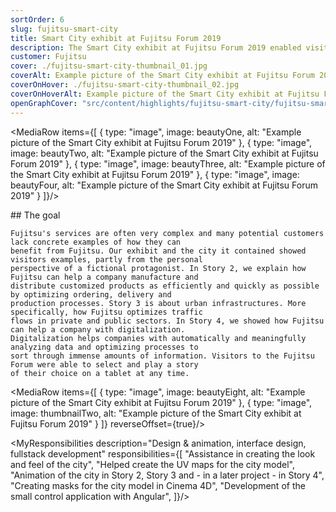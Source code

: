 ```yaml
---
sortOrder: 6
slug: fujitsu-smart-city
title: Smart City exhibit at Fujitsu Forum 2019
description: The Smart City exhibit at Fujitsu Forum 2019 enabled visitors to understand Fujitsu's solutions, products and technologies through animated stories. Projections on a 150 cm high model city created a unique look that caught the attention of all visitors and ensured a steady incoming flow of new visitors.
customer: Fujitsu
cover: ./fujitsu-smart-city-thumbnail_01.jpg
coverAlt: Example picture of the Smart City exhibit at Fujitsu Forum 2019
coverOnHover: ./fujitsu-smart-city-thumbnail_02.jpg
coverOnHoverAlt: Example picture of the Smart City exhibit at Fujitsu Forum 2019
openGraphCover: "src/content/highlights/fujitsu-smart-city/fujitsu-smart-city-thumbnail_01.jpg"
---
```




<MediaRow items={[
    {
        type: "image",
        image: beautyOne,
        alt: "Example picture of the Smart City exhibit at Fujitsu Forum 2019"
    },
    {
        type: "image",
        image: beautyTwo,
        alt: "Example picture of the Smart City exhibit at Fujitsu Forum 2019"
    },
    {
        type: "image",
        image: beautyThree,
        alt: "Example picture of the Smart City exhibit at Fujitsu Forum 2019"
    },
    {
        type: "image",
        image: beautyFour,
        alt: "Example picture of the Smart City exhibit at Fujitsu Forum 2019"
    }
]}/>

<Prose variant="highlight" additionalClasses="max-w-prose mx-auto">
    ## The goal

    Fujitsu's services are often very complex and many potential customers lack concrete examples of how they can
    benefit from Fujitsu. Our exhibit and the city it contained showed visitors examples, partly from the personal
    perspective of a fictional protagonist. In Story 2, we explain how Fujitsu can help a company manufacture and
    distribute customized products as efficiently and quickly as possible by optimizing ordering, delivery and
    production processes. Story 3 is about urban infrastructures. More specifically, how Fujitsu optimizes traffic
    flows in private and public sectors. In Story 4, we showed how Fujitsu can help a company with digitalization.
    Digitalization helps companies with automatically and meaningfully analyzing data and optimizing processes to
    sort through immense amounts of information. Visitors to the Fujitsu Forum were able to select and play a story
    of their choice on a tablet at any time.
</Prose>

<MediaRow items={[
    {
        type: "image",
        image: beautyEight,
        alt: "Example picture of the Smart City exhibit at Fujitsu Forum 2019"
    },
    {
        type: "image",
        image: thumbnailTwo,
        alt: "Example picture of the Smart City exhibit at Fujitsu Forum 2019"
    }
]} reverseOffset={true}/>

<VideoPlayer client:visible
             src="https://res.cloudinary.com/dobsizufr/video/upload/v1674764844/mvlanga.com/fujitsu-smart-city_story_02.mp4"
             poster={storyTwoPoster}
             muted={false}
             alt="Picture of our 3D city model exhibit we made for fujitsu, currently running animation Story 2 - Fujitsu’s Just-In-Time Challenge"
             description="Story 2 - Fujitsu’s Just-In-Time Challenge"/>

<VideoPlayer client:visible
             src="https://res.cloudinary.com/dobsizufr/video/upload/v1674764757/mvlanga.com/fujitsu-smart-city_story_03.mp4"
             poster={storyThreePoster}
             muted={false}
             alt="Picture of our 3D city model exhibit we made for fujitsu, currently running animation Story 3 - Fujitsu Future Mobility Accelerator"
             description="Story 3 - Fujitsu Future Mobility Accelerator"/>

<MyResponsibilities description="Design & animation, interface design, fullstack development"
                    responsibilities={[
                        "Assistance in creating the look and feel of the city",
                        "Helped create the UV maps for the city model",
                        "Animation of the city in Story 2, Story 3 and - in a later project - in Story 4",
                        "Creating masks for the city model in Cinema 4D",
                        "Development of the small control application with Angular",
                    ]}/>

<VideoPlayer client:visible
             src="https://res.cloudinary.com/dobsizufr/video/upload/v1674764197/mvlanga.com/fujitsu-smart-city_story_04_v3.mp4"
             poster={storyFourPoster}
             muted={false}
             alt="Preview of our VR 3D city model exhibit we made for fujitsu, currently running animation Story 4 - Fujitsu Data-Driven Transformation"
             description="Story 4 - Fujitsu Data-Driven Transformation (Available after an update in 2020 digitally, e.g. with VR glasses)"/>